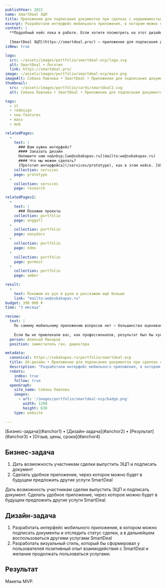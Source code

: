 ```yaml
---
publishYear: 2022
name: SmartDeal ЭЦП
title: Приложение для подписания документов при сделках с недвижимостью
excerpt: Разработали интерфейс мобильного приложения, в котором можно подписать документы и отследить статус сделки.
context: |
  **Подробный кейс пока в работе. Если хотите посмотреть на этот дизайн в деталях, пишите нам на [we@sobakapav.ru](mailto:we@sobakapav.ru)**
  
  [SmartDeal ЭЦП](https://smartdeal.pro/) — приложение для подписания документов при сделках с недвижимостью.
isNew: true

logo:
  src: ~/assets/images/portfolio/smartdeal-ecp/logo.svg
  alt: SmartDeal • Логотип
  link: https://smartdeal.pro/
image: ~/assets/images/portfolio/smartdeal-ecp/main.png
imageAlt: Собака Павлова • SmartDeal • Приложение для подписания документов при сделках с недвижимостью
thumbnail:
  src: ~/assets/images/portfolio/cards/smartdeal2.svg
  alt: Собака Павлова • SmartDeal • Приложение для подписания документов при сделках с недвижимостью

tags:
  - it
  - redesign
  - new-features
  - mass
  - mob

relatedPages:
  -
    text: |
      ### Вам нужен интерфейс?
      #### Заказать дизайн
      Напишите нам на&nbsp;[we@sobakapav.ru](mailto:we@sobakapav.ru) 
      #### Что мы можем сделать?
      [Прототип интерфейса](/services/prototype), как в этом кейсе. [UX-дизайн под ключ](/services/ux-design), [редизайн интерфейса](/services/redesign), [продуктовые исследования](/services/research) и [многое другое](/services). 
    collection: services
    page: prototype
  -
    collection: services
    page: research

relatedPages2:
  -
    text: |
      ### Похожие проекты
    collection: portfolio
    page: anggell
  - 
    collection: portfolio
    page: easydocs
  - 
    collection: portfolio
    page: edms
  - 
    collection: portfolio
    page: gormost
  - 
    collection: portfolio
    page: amber

result:
  -
    text: Покажем из рук в руки и расскажем ещё больше
    link: "mailto:we@sobakapav.ru"
budget: 390 000 ₽
time: "3 месяца"

review: 
  text: |
    По самому мобильному приложению вопросов нет — большинство оценивает хорошо. В том числе вендоры SafeTech говорят, что мы изящно решили пару моментов с идентификацией, удобнее и проще (меньше шагов), чем в стандартном приложении.
           
    Если бы не привлекали вас, как профессионалов, результат был бы хуже. Сделали бы как обычно «инженеры для инженеров». В отсутствие штатного UX эксперта и дизайнера подобного рода сотрудничество я считаю крайне полезным.
  person: Алексей Макаров
  position: заместитель ген. директора

metadata:
  canonical: https://sobakapav.ru/portfolio/smartdeal-ecp
  title: UX-дизайн • Приложение для подписания документов при сделках с недвижимостью
  description: "Разработали интерфейс мобильного приложения, в котором можно подписать документы и отследить статус сделки."
  robots:
    index: true
    follow: true
  openGraph:
    site_name: Собака Павлова
    images:
      - url: '/images/portfolio/smartdeal-ecp/badge.png'
        width: 1200
        height: 630
    type: website
  
---
```


<TOC>
[Бизнес-задача](#anchor1) • [Дизайн-задача](#anchor2) • [Результат](#anchor3) • [Отзыв, цены, сроки](#anchor4)
</TOC>

## <a name="anchor1" />Бизнес-задача

1. Дать возможность участникам сделки выпустить ЭЦП и подписать документ 
2. Сделать удобное приложение, через которое можно будет в будущем предложить другие услуги SmartDeal

Дать возможность участникам сделки выпустить ЭЦП и подписать документ. Сделать удобное приложение, через которое можно будет в будущем предложить другие услуги SmartDeal.

## <a name="anchor2" />Дизайн-задача

1. Разработать интерфейс мобильного приложения, в котором можно подписать документы и отследить статус сделки, а в дальнейшем воспользоваться другими услугами SmartDeal
2. Разработать визуальный стиль, который бы сформировал у пользователей позитивный опыт  взаимодействия с SmartDeal и желание продолжать пользоваться услугами.

## <a name="anchor3" />Результат

Макеты MVP.

## <a name="anchor4" />





